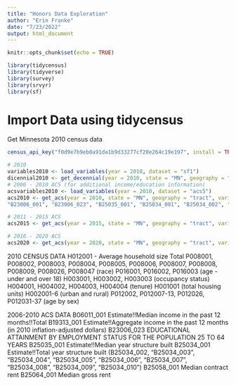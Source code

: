 ```yaml
---
title: "Honors Data Exploration"
author: "Erin Franke"
date: "7/23/2022"
output: html_document
---
```


```r
knitr::opts_chunk$set(echo = TRUE)
```

```r
library(tidycensus)
library(tidyverse)
library(survey)
library(srvyr)
library(sf)
```

# Import Data using tidycensus

Get Minnesota 2010 census data
```r
census_api_key("f0d9e7b9eb0a91da1b9d33277cf20e264c19e197", install = TRUE, overwrite=TRUE)

# 2010 
variables2010 <- load_variables(year = 2010, dataset = "sf1")
dicennial2010 <- get_decennial(year = 2010, state = "MN", geography = "tract", variables = c("H012001", "P008001", "P008002", "P008003", "P008004", "P016001", "P016002", "P016003", "H003001", "H003002", "H003003", "H004001", "H004002", "H004003", "H004004", "P012002", "P012010", "P012011", "P012012", "P012026", "P012034", "P012035", "P012036"))
# 2006 - 2010 ACS (for additional income/education information)
acsvariables2010 <- load_variables(year = 2010, dataset = "acs5") 
acs2010 <- get_acs(year = 2010, state = "MN", geography = "tract", variables = c("B06011_001", "B19313_001", 	
"B23006_001", "B23006_023", "B25035_001", "B25034_001", "B25034_002", "B25034_003", "B25034_004", "B25034_005", "B25034_006", "B25034_007", "B25034_008", "B25034_009", "B25034_010", "B25058_001", "B25064_001"))

# 2011 - 2015 ACS
acs2015 <- get_acs(year = 2015, state = "MN", geography = "tract", variables = c("B06011_001", "B19313_001", "B23006_023", "B25035_001", "B25034_001", "B25034_002", "B25034_003", "B25034_004", "B25034_005", "B25034_006", "B25034_007", "B25034_008", "B25034_009", "B25034_010", "B25058_001", "B25064_001"))

# 2016 - 2020 ACS
acs2020 <- get_acs(year = 2020, state = "MN", geography = "tract", variables = c("B06011_001", "B19313_001", "B23006_023", "B25035_001", "B25034_001", "B25034_002", "B25034_003", "B25034_004", "B25034_005", "B25034_006", "B25034_007", "B25034_008", "B25034_009", "B25034_010", "B25058_001", "B25064_001"))
```

2010 CENSUS DATA
H012001 - Average household size Total
P008001, P008002, P008003, P008004, P008005, P008006, P008007, P008008, P008009, P008026, P008047 (race)
P016001, P016002, P016003 (age - under and over 18)
H003001, H003002, H003003 (occupancy status)
H004001, H004002, H004003, H004004 (tenure)
H001001 (total housing units)
H002001-6 (urban and rural)
P012002, P012007-13, P012026, P012031-37 (age by sex)

2006-2010 ACS DATA
B06011_001 Estimate!!Median income in the past 12 months!!Total
B19313_001 Estimate!!Aggregate income in the past 12 months (in 2010 inflation-adjusted dollars)
B23006_023 EDUCATIONAL ATTAINMENT BY EMPLOYMENT STATUS FOR THE POPULATION 25 TO 64 YEARS
B25035_001 Estimate!!Median year structure built
B25034_001 Estimate!!Total year structure built (B25034_002, "B25034_003", "B25034_004", "B25034_005", "B25034_006", "B25034_007", "B25034_008", "B25034_009", "B25034_010")
B25058_001 Median contract rent
B25064_001 Median gross rent

```r

```



